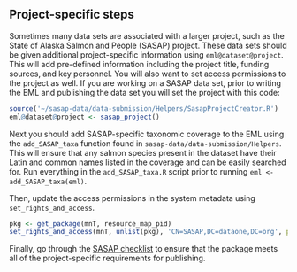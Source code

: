 ## Project-specific steps

Sometimes many data sets are associated with a larger project, such as the State of Alaska Salmon and People (SASAP) project. These data sets should be given additional project-specific information using `eml@dataset@project`. This will add pre-defined information including the project title, funding sources, and key personnel. You will also want to set access permissions to the project as well. If you are working on a SASAP data set, prior to writing the EML and publishing the data set you will set the project with this code:

```r
source('~/sasap-data/data-submission/Helpers/SasapProjectCreator.R')
eml@dataset@project <- sasap_project()
```

Next you should add SASAP-specific taxonomic coverage to the EML using the `add_SASAP_taxa` function found in `sasap-data/data-submission/Helpers`. This will ensure that any salmon species present in the dataset have their Latin and common names listed in the coverage and can be easily searched for. Run everything in the `add_SASAP_taxa.R` script prior to running `eml <- add_SASAP_taxa(eml)`.

Then, update the access permissions in the system metadata using `set_rights_and_access`.

```r
pkg <- get_package(mnT, resource_map_pid)
set_rights_and_access(mnT, unlist(pkg), 'CN=SASAP,DC=dataone,DC=org', permissions = c('read', 'write', 'changePermission'))
```

Finally, go through the [SASAP checklist](https://github.nceas.ucsb.edu/NCEAS/sasap-data/blob/master/data-submission/checklist.Rmd) to ensure that the package meets all of the project-specific requirements for publishing.